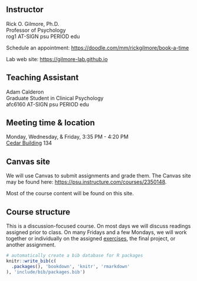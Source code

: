 ## Instructor {-}

Rick O. Gilmore, Ph.D. \
Professor of Psychology \
rog1 AT-SIGN psu PERIOD edu \

Schedule an appointment: <https://doodle.com/mm/rickgilmore/book-a-time></br>

Lab web site: <https://gilmore-lab.github.io>

## Teaching Assistant {-}

Adam Calderon \
Graduate Student in Clinical Psychology \
afc6160 AT-SIGN psu PERIOD edu
<!-- Office hours: Friday 3-4 pm, via [Zoom](https://psu.zoom.us/j/94414923783). -->

## Meeting time & location {-}

Monday, Wednesday, & Friday, 3:35 PM - 4:20 PM \
[Cedar Building](https://map.psu.edu/?id=1134#!ct/59509,33177,25403,26748,26749,26750,27255?m/357035?s/cedar) 134

## Canvas site

We will use Canvas to submit assignments and grade them.
The Canvas site may be found here: <https://psu.instructure.com/courses/2350148>.

Most of the course content will be found on this site.

## Course structure

This is a discussion-focused course.
On most days we will discuss readings assigned prior to class.
On many Fridays and a few Mondays, we will work together or individually on the assigned [exercises](index.qmd#exercises), the final project, or another assignment.

```r
# automatically create a bib database for R packages
knitr::write_bib(c(
  .packages(), 'bookdown', 'knitr', 'rmarkdown'
), 'include/bib/packages.bib')
```
